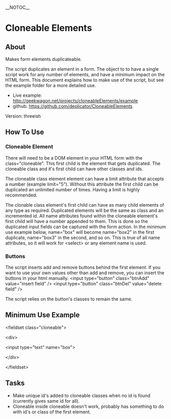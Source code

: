 __NOTOC__
=Cloneable Elements=

==About==

Makes form elements duplicateable.

The script duplicates an element in a form. The object to to have a single script work for any number of elements, and have a minimum impact on the HTML form. This document explains how to make use of the script, but see the example folder for a more detailed use.

* Live example: http://geekwagon.net/projects/cloneableElements/example
* github: https://github.com/deplicator/CloneableElements

Version: threeish

==How To Use==
===Cloneable Element===

There will need to be a DOM element in your HTML form with the class="cloneable". This first child is the element that gets duplicated. The cloneable class and it's first child can have other classes and ids.

The cloneable class element element can have a limit attribute that accepts a number (example limit="5"). Without this attribute the first child can be duplicated an unlimited number of times. Having a limit is highly recommended.

The clonable class element's first child can have as many child elements of any type as required. Duplicated elements will be the same as class and an incremented id. All name attributes found within the cloneable element's first child will have a number appended to them. This is done so the duplicated input fields can be captured with the form action. In the minimum use example below, name="box" will become name="box2" in the first duplicate, name="box3" in the second, and so on. This is true of all name attributes, so it will work for <nowiki><select></nowiki> or any element name is used.

===Buttons===

The script inserts add and remove buttons behind the first element. If you want to use your own values other than add and remove, you can insert the buttons in your html manually.
<nowiki><input type="button" class="btnAdd" value="insert field" /></nowiki>
<nowiki><input type="button" class="btnDel" value="delete field" /></nowiki>

The script relies on the button's classes to remain the same.

==Minimum Use Example==

<nowiki><fieldset class="cloneable"></nowiki>

<nowiki><div></nowiki>

<nowiki><input type="text" name="box"></nowiki>

<nowiki></div></nowiki>

<nowiki></fieldset></nowiki>

==Tasks==
* Make unique id's added to cloneable classes when no id is found (currently gives same id for all).
* Cloneable inside cloneable doesn't work, probably has something to do with id's or class of the first element.